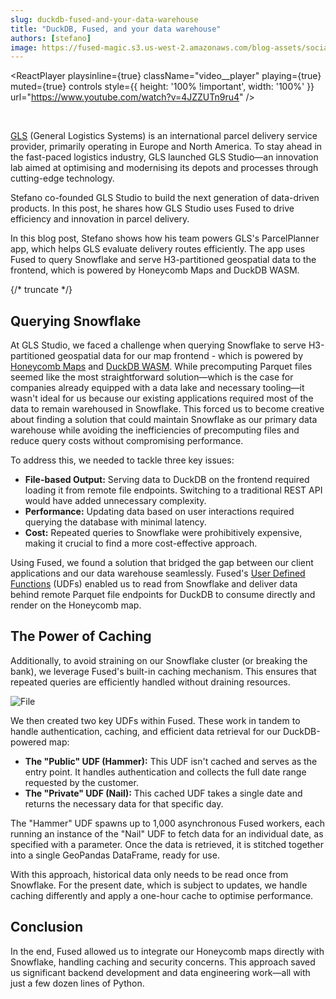 ```yaml
---
slug: duckdb-fused-and-your-data-warehouse
title: "DuckDB, Fused, and your data warehouse"
authors: [stefano]
image: https://fused-magic.s3.us-west-2.amazonaws.com/blog-assets/social_stefano.png
---
```






<ReactPlayer
    playsinline={true}
    className="video__player"
    playing={true}
    muted={true}
    controls
    style={{ height: '100% !important', width: '100%' }}
    url="https://www.youtube.com/watch?v=4JZZUTn9ru4"
/>

<br/>




[GLS](https://gls-group.com/GROUP/landing_page) (General Logistics Systems) is an international parcel delivery service provider, primarily operating in Europe and North America. To stay ahead in the fast-paced logistics industry, GLS launched GLS Studio—an innovation lab aimed at optimising and modernising its depots and processes through cutting-edge technology.

Stefano co-founded GLS Studio to build the next generation of data-driven products. In this post, he shares how GLS Studio uses Fused to drive efficiency and innovation in parcel delivery.




In this blog post, Stefano shows how his team powers GLS's ParcelPlanner app, which helps GLS evaluate delivery routes efficiently. The app uses Fused to query Snowflake and serve H3-partitioned geospatial data to the frontend, which is powered by Honeycomb Maps and DuckDB WASM.


{/* truncate */}

## Querying Snowflake

At GLS Studio, we faced a challenge when querying Snowflake to serve H3-partitioned geospatial data for our map frontend - which is powered by [Honeycomb Maps](https://honeycombmaps.com/) and [DuckDB WASM](https://duckdb.org/docs/api/wasm/overview.html). While precomputing Parquet files seemed like the most straightforward solution—which is the case for companies already equipped with a data lake and necessary tooling—it wasn't ideal for us because our existing applications required most of the data to remain warehoused in Snowflake. This forced us to become creative about finding a solution that could maintain Snowflake as our primary data warehouse while avoiding the inefficiencies of precomputing files and reduce query costs without compromising performance.

To address this, we needed to tackle three key issues:

- **File-based Output:** Serving data to DuckDB on the frontend required loading it from remote file endpoints. Switching to a traditional REST API would have added unnecessary complexity.
- **Performance:** Updating data based on user interactions required querying the database with minimal latency.
- **Cost:** Repeated queries to Snowflake were prohibitively expensive, making it crucial to find a more cost-effective approach.

Using Fused, we found a solution that bridged the gap between our client applications and our data warehouse seamlessly. Fused's [User Defined Functions](/core-concepts/write/) (UDFs) enabled us to read from Snowflake and deliver data behind remote Parquet file endpoints for DuckDB to consume directly and render on the Honeycomb map.



<ReactPlayer playsinline={true} className="video__player" playing={true} muted={true} controls height="100%" url="https://fused-magic.s3.us-west-2.amazonaws.com/blog-assets/stefanolong.mp4" width="100%" />



## The Power of Caching

Additionally, to avoid straining on our Snowflake cluster (or breaking the bank), we leverage Fused's built-in caching mechanism. This ensures that repeated queries are efficiently handled without draining resources.



<div style={{textAlign: 'center'}}>
<img src={ImgS1} alt="File" style={{width: 800}} />
</div>


We then created two key UDFs within Fused. These work in tandem to handle authentication, caching, and efficient data retrieval for our DuckDB-powered map:

- **The "Public" UDF (Hammer):** This UDF isn't cached and serves as the entry point. It handles authentication and collects the full date range requested by the customer.
- **The "Private" UDF (Nail):** This cached UDF takes a single date and returns the necessary data for that specific day.

The "Hammer" UDF spawns up to 1,000 asynchronous Fused workers, each running an instance of the "Nail" UDF to fetch data for an individual date, as specified with a parameter. Once the data is retrieved, it is stitched together into a single GeoPandas DataFrame, ready for use.

With this approach, historical data only needs to be read once from Snowflake. For the present date, which is subject to updates, we handle caching differently and apply a one-hour cache to optimise performance.

## Conclusion

In the end, Fused allowed us to integrate our Honeycomb maps directly with Snowflake, handling caching and security concerns. This approach saved us significant backend development and data engineering work—all with just a few dozen lines of Python.
